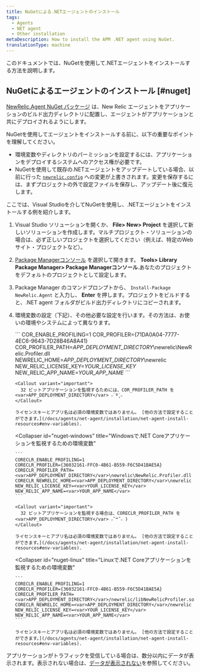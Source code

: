 ```yaml
---
title: NuGetによる.NETエージェントのインストール
tags:
  - Agents
  - NET agent
  - Other installation
metaDescription: How to install the APM .NET agent using NuGet.
translationType: machine
---
```


このドキュメントでは、NuGetを使用して.NETエージェントをインストールする方法を説明します。

## NuGetによるエージェントのインストール [#nuget]

[NewRelic.Agent NuGet パッケージ](https://www.nuget.org/packages/NewRelic.Agent) は、New Relic エージェントをアプリケーションのビルド出力ディレクトリに配置し、エージェントがアプリケーションと共にデプロイされるようにします。

NuGetを使用してエージェントをインストールする前に、以下の重要なポイントを理解してください。

* 環境変数やディレクトリのパーミッションを設定するには、アプリケーションをデプロイするシステムへのアクセス権が必要です。
* NuGetを使用して既存の.NETエージェントをアップデートしている場合、以前に行った [`newrelic.config`](/docs/agents/net-agent/configuration/net-agent-configuration) への変更が上書きされます。変更を保存するには、まずプロジェクトの外で設定ファイルを保存し、アップデート後に復元します。

ここでは、Visual Studioを介してNuGetを使用し、.NETエージェントをインストールする例を紹介します。

1. Visual Studio ソリューションを開くか、 **File> New> Project** を選択して新しいソリューションを作成します。マルチプロジェクト・ソリューションの場合は、必ず正しいプロジェクトを選択してください（例えば、特定のWebサイト・プロジェクトなど）。

2. [Package Managerコンソール](https://docs.microsoft.com/en-us/nuget/tools/package-manager-console) を選択して開きます。 **Tools> Library Package Manager> Package Managerコンソール**.あなたのプロジェクトをデフォルトのプロジェクトとして設定します。

3. Package Manager のコマンドプロンプトから、 `Install-Package NewRelic.Agent` と入力し、 **Enter** を押します。プロジェクトをビルドすると、.NET agent フォルダがビルド出力ディレクトリにコピーされます。

4. 環境変数の設定（下記）、その他必要な設定を行います。その方法は、お使いの環境やシステムによって異なります。

   <CollapserGroup>
     <Collapser
       id="nuget-framework"
       title=".NET Frameworkアプリケーションを監視するための環境変数"
     >
       ```
       COR_ENABLE_PROFILING=1
       COR_PROFILER={71DA0A04-7777-4EC6-9643-7D28B46A8A41}
       COR_PROFILER_PATH=<var>APP_DEPLOYMENT_DIRECTORY</var>\newrelic\NewRelic.Profiler.dll
       NEWRELIC_HOME=<var>APP_DEPLOYMENT_DIRECTORY</var>\newrelic
       NEW_RELIC_LICENSE_KEY=<var>YOUR_LICENSE_KEY</var>
       NEW_RELIC_APP_NAME=<var>YOUR_APP_NAME</var>
       ```

       <Callout variant="important">
         32 ビットアプリケーションを監視するためには、COR_PROFILER_PATH を <var>APP_DEPLOYMENT_DIRECTORY</var> ˶˙º̬˙˶
       </Callout>

       ライセンスキーとアプリ名は必須の環境変数ではありません。 [他の方法で設定することができます。](/docs/agents/net-agent/installation/net-agent-install-resources#env-variables).
     </Collapser>

     <Collapser
       id="nuget-windows"
       title="Windowsで.NET Coreアプリケーションを監視するための環境変数"
     >
       ```
       CORECLR_ENABLE_PROFILING=1
       CORECLR_PROFILER={36032161-FFC0-4B61-B559-F6C5D41BAE5A}
       CORECLR_PROFILER_PATH=<var>APP_DEPLOYMENT_DIRECTORY</var>\newrelic\NewRelic.Profiler.dll
       CORECLR_NEWRELIC_HOME=<var>APP_DEPLOYMENT_DIRECTORY</var>\newrelic
       NEW_RELIC_LICENSE_KEY=<var>YOUR_LICENSE_KEY</var>
       NEW_RELIC_APP_NAME=<var>YOUR_APP_NAME</var>
       ```

       <Callout variant="important">
         32 ビットアプリケーションを監視する場合は、CORECLR_PROFILER_PATH を <var>APP_DEPLOYMENT_DIRECTORY</var> ˶ˆ꒳ˆ˵ )
       </Callout>

       ライセンスキーとアプリ名は必須の環境変数ではありません。 [他の方法で設定することができます。](/docs/agents/net-agent/installation/net-agent-install-resources#env-variables).
     </Collapser>

     <Collapser
       id="nuget-linux"
       title="Linuxで.NET Coreアプリケーションを監視するための環境変数"
     >
       ```
       CORECLR_ENABLE_PROFILING=1
       CORECLR_PROFILER={36032161-FFC0-4B61-B559-F6C5D41BAE5A}
       CORECLR_PROFILER_PATH=<var>APP_DEPLOYMENT_DIRECTORY</var>/newrelic/libNewRelicProfiler.so
       CORECLR_NEWRELIC_HOME=<var>APP_DEPLOYMENT_DIRECTORY</var>/newrelic
       NEW_RELIC_LICENSE_KEY=<var>YOUR_LICENSE_KEY</var>
       NEW_RELIC_APP_NAME=<var>YOUR_APP_NAME</var>
       ```

       ライセンスキーとアプリ名は必須の環境変数ではありません。 [他の方法で設定することができます。](/docs/agents/net-agent/installation/net-agent-install-resources#env-variables).
     </Collapser>
   </CollapserGroup>

アプリケーションがトラフィックを受信している場合は、数分以内にデータが表示されます。表示されない場合は、[データが表示されない](/docs/agents/net-agent/troubleshooting/no-data-appears-net)を参照してください。
